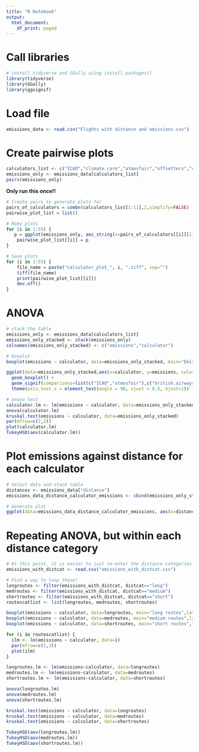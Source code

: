 ```yaml
---
title: "R Notebook"
output:
  html_document:
    df_print: paged
---
```


# Call libraries
```r
# install tidyverse and GGally using install.packages()
library(tidyverse)
library(GGally)
library(ggsignif)
```

# Load file
```r
emissions_data <- read.csv("Flights with distance and emissions.csv")
```

# Create pairwise plots
```r
calculators_list <- c("ICAO","climate.care","atmosfair","offsetters","carbon.footprint","c.level","british.airways","singapore.airlines","co2.logic","myclimate","terrapass")
emissions_only <- emissions_data[calculators_list]
pairs(emissions_only)
```

**Only run this once!!**
```r
# Create pairs to generate plots for 
pairs_of_calculators = combn(calculators_list[1:11],2,simplify=FALSE)
pairwise_plot_list = list()

# Make plots
for (i in 1:55) {
   p = ggplot(emissions_only, aes_string(x=pairs_of_calculators[[i]][1], y=pairs_of_calculators[[i]][2])) + geom_point(size=3) + geom_abline(intercept = 0, slope = 1)
    pairwise_plot_list[[i]] = p
}

# Save plots
for (i in 1:55) {
    file_name = paste("calculator_plot_", i, ".tiff", sep="")
    tiff(file_name)
    print(pairwise_plot_list[[i]])
    dev.off()
}
```

# ANOVA
```r
# stack the table
emissions_only <- emissions_data[calculators_list]
emissions_only_stacked <- stack(emissions_only)
colnames(emissions_only_stacked) <- c("emissions","calculator")

# boxplot
boxplot(emissions ~ calculator, data=emissions_only_stacked, main="Emissions output for each calculator",las=2,xlab="") # using base R

ggplot(data=emissions_only_stacked,aes(x=calculator, y=emissions, color=calculator)) + 
  geom_boxplot() + 
  geom_signif(comparisons=list(c("ICAO","atmosfair"),c("british.airways","atmosfair"),c("singapore.airlines","atmosfair")),map_signif_level=TRUE) + 
  theme(axis.text.x = element_text(angle = 90, vjust = 0.5, hjust=1))

# anova test
calculator.lm <- lm(emissions ~ calculator, data=emissions_only_stacked)
anova(calculator.lm)
kruskal.test(emissions ~ calculator, data=emissions_only_stacked)
par(mfrow=c(2,2))
plot(calculator.lm)
TukeyHSD(aov(calculator.lm))
```

# Plot emissions against distance for each calculator
```r
# Select data and stack table
distances <- emissions_data["distance"]
emissions_data_distance_calculator_emissions <- cbind(emissions_only_stacked, distances) 

# Generate plot
ggplot(data=emissions_data_distance_calculator_emissions, aes(x=distance,y=emissions,colour=calculator)) + geom_point() + geom_smooth()
```

# Repeating ANOVA, but within each distance category
```r
# At this point, it is easier to just re-enter the distance categories for the stacked table by exporting it to csv and using =IF(). Then read in the new csv. 
emissions_with_distcat <- read.csv("emissions_with_distcat.csv")

# Find a way to loop these!
longroutes <- filter(emissions_with_distcat, distcat=="long") 
medroutes <- filter(emissions_with_distcat, distcat=="medium") 
shortroutes <- filter(emissions_with_distcat, distcat=="short") 
routescatlist <- list(longroutes, medroutes, shortroutes)

boxplot(emissions ~ calculator, data=longroutes, main="long routes",las=2,xlab="")
boxplot(emissions ~ calculator, data=medroutes, main="medium routes",las=2,xlab="")
boxplot(emissions ~ calculator, data=shortroutes, main="short routes",las=2,xlab="")

for (i in routescatlist) {
  ilm <- lm(emissions ~ calculator, data=i)
  par(mfrow=c(2,2))
  plot(ilm)
}

longroutes.lm <- lm(emissions~calculator, data=longroutes)
medroutes.lm <- lm(emissions~calculator, data=medroutes)
shortroutes.lm <- lm(emissions~calculator, data=shortroutes)

anova(longroutes.lm)
anova(medroutes.lm)
anova(shortroutes.lm)

kruskal.test(emissions ~ calculator, data=longroutes)
kruskal.test(emissions ~ calculator, data=medroutes)
kruskal.test(emissions ~ calculator, data=shortroutes)

TukeyHSD(aov(longroutes.lm))
TukeyHSD(aov(medroutes.lm))
TukeyHSD(aov(shortroutes.lm))
```

